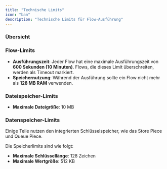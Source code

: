 ```yaml
---
title: "Technische Limits"
icon: "ban"
description: "Technische Limits für Flow-Ausführung"
---
```


### Übersicht

### Flow-Limits

- **Ausführungszeit**: Jeder Flow hat eine maximale Ausführungszeit von **600 Sekunden (10 Minuten)**. Flows, die dieses Limit überschreiten, werden als Timeout markiert.
- **Speichernutzung**: Während der Ausführung sollte ein Flow nicht mehr als **128 MB RAM** verwenden.

### Dateispeicher-Limits

- **Maximale Dateigröße**: 10 MB

### Datenspeicher-Limits

Einige Teile nutzen den integrierten Schlüsselspeicher, wie das Store Piece und Queue Piece.

Die Speicherlimits sind wie folgt:

- **Maximale Schlüssellänge**: 128 Zeichen
- **Maximale Wertgröße**: 512 KB 